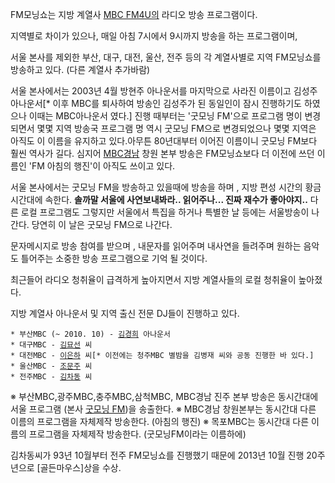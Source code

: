 FM모닝쇼는 지방 계열사 [[MBC FM4U]]의 라디오 방송 프로그램이다.

지역별로 차이가 있으나, 매일 아침 7시에서 9시까지 방송을 하는 프로그램이며,

서울 본사를 제외한 부산, 대구, 대전, 울산, 전주 등의 각 계열사별로 지역 FM모닝쇼를 방송하고 있다. (다른 계열사 추가바람)

서울 본사에서는 2003년 4월 방현주 아나운서를 마지막으로 사라진 이름이고 김성주 아나운서[* 이후 MBC를 퇴사하여 방송인 김성주가 된 동일인이 잠시 진행하기도 하였으나 이때는 MBC아나운서 였다.] 진행 때부터는 '굿모닝 FM'으로 프로그램 명이 변경되면서 몇몇 지역 방송국 프로그램 명 역시 굿모닝 FM으로 변경되었으나 몇몇 지역은 아직도 이 이름을 유지하고 있다.아무튼 80년대부터 이어진 이름이니 굿모닝 FM보다 훨씬 역사가 길다. 심지어 [[MBC경남]] 창원 본부 방송은 FM모닝쇼보다 더 이전에 쓰던 이름인 'FM 아침의 행진'이 아직도 쓰이고 있다.

서울 본사에서는 굿모닝 FM을 방송하고 있을때에 방송을 하며 , 지방 편성 시간의 황금 시간대에 속한다. '''솔까말 서울에 사연보내봐라.. 읽어주나... 진짜 재수가 좋아야지..''' 다른 로컬 프로그램도 그렇지만 서울에서 특집을 하거나 특별한 날 등에는 서울방송이 나간다. 당연히 이 날은 굿모닝 FM으로 나간다.

문자메시지로 방송 참여를 받으며 , 내문자를 읽어주며 내사연을 들려주며 원하는 음악도 틀어주는 소중한 방송 프로그램으로 기억 될 것이다.

최근들어 라디오 청취율이 급격하게 높아지면서 지방 계열사들의 로컬 청취율이 높아졌다.

지방 계열사 아나운서 및 지역 출신 전문 DJ들이 진행하고 있다.
 * 부산MBC (~ 2010. 10) - [[김경희]] 아나운서
 * 대구MBC - [[김묘선]] 씨
 * 대전MBC - [[이은하]] 씨[* 이전에는 청주MBC 별밤을 김병재 씨와 공동 진행한 바 있다.]
 * 울산MBC - [[조문주]] 씨
 * 전주MBC - [[김차동]] 씨

※ 부산MBC,광주MBC,충주MBC,삼척MBC, MBC경남 진주 본부 방송은 동시간대에 서울 프로그램 (본사 [[굿모닝 FM]])을 송출한다.
※ MBC경남 창원본부는 동시간대 다른 이름의 프로그램을 자체제작 방송한다. (아침의 행진)
※ 목포MBC는 동시간대 다른 이름의 프로그램을 자체제작 방송한다. (굿모닝FM이라는 이름하에) 

김차동씨가 93년 10월부터 전주 FM모닝쇼를 진행했기 때문에 2013년 10월 진행 20주년으로 [골든마우스]상을 수상.

